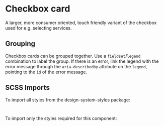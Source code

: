 
<Meta of={CheckboxCardStories} />

# Checkbox card

<div className="lead">
  A larger, more consumer oriented, touch friendly variant of the checkbox used for e.g. selecting
  services.
</div>

<Canvas of={CheckboxCardStories.Default} />
<div className="hide-col-default">
  <Controls of={CheckboxCardStories.Default} />
</div>

## Grouping

Checkbox cards can be grouped together. Use a `fieldset`/`legend` combination to label the group. If there is an error, link the legend with the error message through the `aria-describedby` attribute on the `legend`, pointing to the `id` of the error message.

<Canvas of={CheckboxCardStories.Group} />

## SCSS Imports

To import all styles from the design-system-styles package:

```css dark
@use '@swisspost/design-system-styles/index.scss';
```

To import only the styles required for this component:

```css dark
@use '@swisspost/design-system-styles/basics.scss';
@use '@swisspost/design-system-styles/components/choice-control-card.scss';
```
